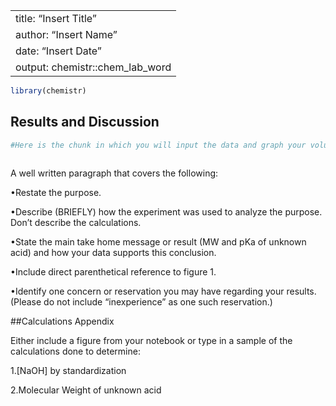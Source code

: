 ----
title: "Insert Title"
author: "Insert Name"
date: "Insert Date"
output: chemistr::chem_lab_word
---

```r
library(chemistr)
```

## Results and Discussion

```r

#Here is the chunk in which you will input the data and graph your volume versus pH plot.  See many of the previous lab reports for the code to do this.



```

A well written paragraph that covers the following:

•Restate the purpose.  

•Describe (BRIEFLY) how the experiment was used to analyze the purpose.  Don’t describe the calculations.

•State the main take home message or result (MW and pKa of unknown acid) and how your data supports this conclusion.  

•Include direct parenthetical reference to figure 1.  

•Identify one concern or reservation you may have regarding your results.  (Please do not include "inexperience" as one such reservation.)


##Calculations Appendix

Either include a figure from your notebook or type in a sample of the calculations done to determine:

1.[NaOH] by standardization

2.Molecular Weight of unknown acid 
